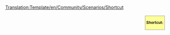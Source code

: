 <noinclude>[[Translation:Template/en/Community/Scenarios/Shortcut]]</noinclude><noinclude></noinclude><div style="border: 1px solid #999; background: #ffff99; margin: .3em .3em .3em 1em; padding: 3px; float: right; font-size:smaller; font-weight:bold">
Shortcut:<br />{{{1|}}}
</div>